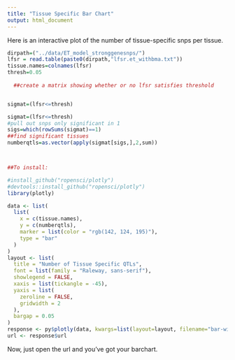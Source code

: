 ```yaml
---
title: "Tissue Specific Bar Chart"
output: html_document
---
```


Here is an interactive plot of the number of tissue-specific snps per tissue.

```r
dirpath=("../data/ET_model_stronggenesnps/")
lfsr = read.table(paste0(dirpath,"lfsr.et_withbma.txt"))
tissue.names=colnames(lfsr)
thresh=0.05
  
  ##create a matrix showing whether or no lfsr satisfies threshold


sigmat=(lfsr<=thresh)

sigmat=(lfsr<=thresh)
#pull out snps only significant in 1
sigs=which(rowSums(sigmat)==1)
##find significant tissues
numberqtls=as.vector(apply(sigmat[sigs,],2,sum))



##To install:

#install_github("ropensci/plotly")
#devtools::install_github("ropensci/plotly")
library(plotly)

data <- list(
  list(
    x = c(tissue.names),
    y = c(numberqtls),
    marker = list(color = "rgb(142, 124, 195)"),
    type = "bar"
  )
)
layout <- list(
  title = "Number of Tissue Specific QTLs",
  font = list(family = "Raleway, sans-serif"),
  showlegend = FALSE,
  xaxis = list(tickangle = -45),
  yaxis = list(
    zeroline = FALSE,
    gridwidth = 2
  ),
  bargap = 0.05
)
response <- py$plotly(data, kwargs=list(layout=layout, filename="bar-with-hover-text", fileopt="overwrite"))
url <- response$url

```

Now, just open the url and you've got your barchart.